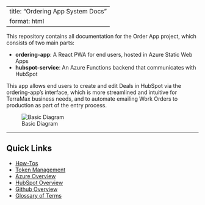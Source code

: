 <!-- To regenerate the Markdown version of this file, enter in the terminal:
    quarto render index.qmd 
-->

---
title: "Ordering App System Docs"
format: html
---

This repository contains all documentation for the Order App project, which consists of two main parts:

- **ordering-app**: A React PWA for end users, hosted in Azure Static Web Apps
- **hubspot-service**: An Azure Functions backend that communicates with HubSpot

This app allows end users to create and edit Deals in HubSpot via the ordering-app's interface, which is more streamlined and intuitive for TerraMax business needs, and to automate emailing Work Orders to production as part of the entry process.

![Basic Diagram](images/diagram_basic.png)

---

## Quick Links

- [How-Tos](how-to/how-to-contents.html)
- [Token Management](maintenance/tokens.html)
- [Azure Overview](architecture/azure/azure-overview.html)
- [HubSpot Overview](architecture/hubspot/hubspot-overview.html)
- [Github Overview](architecture/github/github-overview.html)
- [Glossary of Terms](reference/glossary.html)



